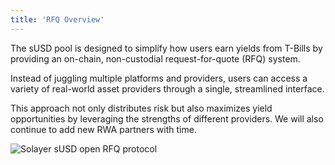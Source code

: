 ```yaml
---
title: 'RFQ Overview'
---
```


The sUSD pool is designed to simplify how users earn yields from T-Bills by providing an on-chain, non-custodial request-for-quote (RFQ) system. 

Instead of juggling multiple platforms and providers, users can access a variety of real-world asset providers through a single, streamlined interface. 

This approach not only distributes risk but also maximizes yield opportunities by leveraging the strengths of different providers. We will also continue to add new RWA partners with time. 

![Solayer sUSD open RFQ protocol](/images/diagrams/RFQ_Overview_B.png)

